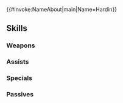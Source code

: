 {{#invoke:NameAbout|main|Name=Hardin}}{{HeroPage Tabs}}
{{Hero Infobox
|Name=Hardin
|Title=Dark Emperor
|GrowthModifier=Gen 2
|WeaponType=Blue Lance
|MoveType=Armored
|Origin=Fire Emblem: Mystery of the Emblem
|Gender=Male
|actorEN=Richard Epcar
|actorJP=中谷一博
|artist=Daisuke Izuka
|releaseDate=February 22, 2018
|poolDate=March 9, 2018
|randomStartTime=2018-03-21T07:00:00Z
|poolRarities=5
|TagID=暗黒ハーディン
|InternalID=223
|cv1=1
|cv2=600100
|Properties=fallen,specRate_202008
|description=Emperor of the Holy Empire of Archanea. Known as the Dark Emperor due to his bloody reign. Appears in Fire Emblem: Mystery of the Emblem.
}}
{{Stats Page
|Lv1HP=23|Lv1ATK=8|Lv1SPD=6|Lv1DEF=10|Lv1RES=8
|GRHP=50|GRATK=60|GRSPD=50|GRDEF=60|GRRES=55
}}
==Skills==
===Weapons===
{{Weapons Table
|weapon1=Iron Lance
|weapon1Default=1
|weapon1Unlock=1
|weapon2=Steel Lance
|weapon2Default=3
|weapon2Unlock=2
|weapon3=Silver Lance
|weapon3Default=4
|weapon3Unlock=3
|weapon4=Gradivus
|weapon4Default=5
|weapon4Unlock=5
}}
===Assists===
{{Assists Table}}
===Specials===
{{Specials Table
|special1=Retribution
|special1Default=4
|special1Unlock=3
|special2=Vengeance
|special2Default=
|special2Unlock=4
}}
===Passives===
{{Passives Table
|passiveA1=Brazen Def/Res 1
|passiveA2=Brazen Def/Res 2
|passiveA3=Brazen Def/Res 3
|passiveA1Unlock=3
|passiveA2Unlock=4
|passiveA3Unlock=5
|passiveB1=Bold Fighter 1
|passiveB2=Bold Fighter 2
|passiveB3=Bold Fighter 3
|passiveB1Unlock=1
|passiveB2Unlock=2
|passiveB3Unlock=4
}}
{{Heroes Navbox}}